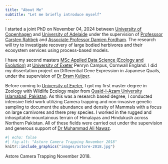 ```yaml
---
title: "About Me"
subtitle: "Let me briefly introduce myself"
---
```

I started a joint PhD on November 04, 2024 between [University of Copenhagen](https://www.ku.dk/en) and [University of Adelaide](https://www.adelaide.edu.au/) under the supervision of [Professsor Carsten Rahbek](https://researchprofiles.ku.dk/da/persons/carsten-rahbek) and [Associate Professor Damien Fordham](https://researchers.adelaide.edu.au/profile/damien.fordham). The research will try to investigate recovery of large bodied herbivores and their ecosystem services using process-based models. 

I have my second masters [MSc Applied Data Science (Ecology and Evolution)](https://www.exeter.ac.uk/study/postgraduate/courses/mathematics/appdataeco/) at [University of Exeter](https://exeter.ac.uk/) Penryn Campus, Cornwall England. I did my dissertation project on Differential Gene Expression in Japanese Quails, under the supervision of [Dr Bram Kuijper](https://biosciences.exeter.ac.uk/staff/profile/index.php?web_id=Bram_Kuijper).

Before coming to [University of Exeter](https://exeter.ac.uk/), I got my first master degree in Zoology with Wildlife Ecology major from [Quaid-i-Azam University Islamabad, Pakistan](https://qau.edu.pk). As this was a research based degree, I conducted intensive field work utilizing Camera trapping and non-invasive genetic sampling to document the abundance and density of Mammals with a focus on large carnivores and there prey species. I worked in the rugged and inhospitable mountainous terrain of Himalayas and Hindukush across Northern Pakistan. All of these fields were carried out under the supervision and generous support of [Dr Muhammad Ali Nawaz](http://qufaculty.qu.edu.qa/anawaz/).

::: column-margin
```r
#| echo: false
#| fig-alt: "Astore Camera Trapping November 2018"
knitr::include_graphics("images/astore-2018.jpg")
```

::: {.extra-small-text .dark-gray-text .topbr}
Astore Camera Trapping November 2018.
:::
:::

